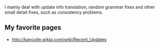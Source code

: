 I mainly deal with update info translation, random grammar fixes and other small detail fixes, such as consistency problems.

==My favorite pages==

* http://kancolle.wikia.com/wiki/Recent_Updates